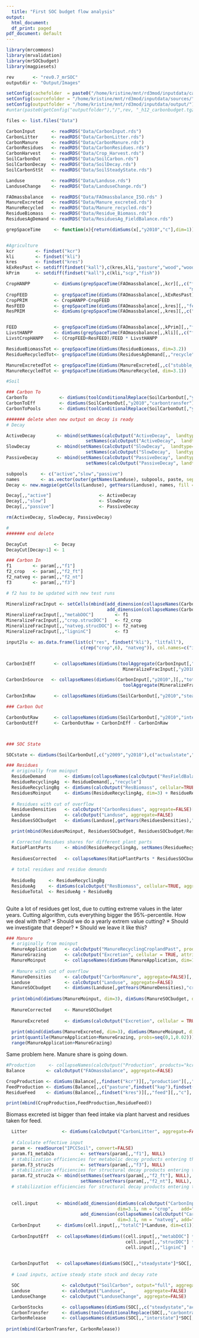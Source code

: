 ```yaml
---
  title: "First SOC budget flow analysis"
output:
  html_document:
  df_print: paged
pdf_document: default
---
```


```r
library(mrcommons)
library(mrvalidation)
library(mrSOCbudget)
library(magpiesets)

rev       <- "rev0.7_mrSOC"
outputdir <- "Output/Images"

setConfig(cachefolder  = paste0("/home/kristine/mnt/rd3mod/inputdata/cache/", rev), forcecache = TRUE)
setConfig(sourcefolder = "/home/kristine/mnt/rd3mod/inputdata/sources/")
setConfig(outputfolder = "/home/kristine/mnt/rd3mod/inputdata/output/")
#untar(paste0(getConfig("outputfolder"),"/",rev, "_h12_carbonbudget.tgz"), exdir="Data", extras="--keep-newer-files ")

```

```r

files <- list.files("Data")

CarbonInput      <- readRDS("Data/CarbonInput.rds")
CarbonLitter     <- readRDS("Data/CarbonLitter.rds")
CarbonManure     <- readRDS("Data/CarbonManure.rds")           
CarbonResidues   <- readRDS("Data/CarbonResidues.rds")
CarbonHarvest    <- readRDS("Data/Crop_Harvest.rds")
SoilCarbonOut    <- readRDS("Data/SoilCarbon.rds")
SoilCarbonDecay  <- readRDS("Data/SoilDecay.rds")
SoilCarbonStSt   <- readRDS("Data/SoilSteadyState.rds")

Landuse          <- readRDS("Data/Landuse.rds")
LanduseChange    <- readRDS("Data/LanduseChange.rds")

FAOmassbalance   <- readRDS("Data/FAOmassbalance_ISO.rds" )
ManureExcreted   <- readRDS("Data/Manure_excreted.rds")
ManureRecycled   <- readRDS("Data/Manure_recycled.rds")
ResidueBiomass   <- readRDS("Data/Residue_Biomass.rds")
ResiduesAgDemand <- readRDS("Data/ResiduesAg_FieldBalance.rds")

```

```r
grepSpaceTime     <- function(x){return(dimSums(x[,"y2010","c"],dim=1))}


#Agriculture
kcr        <- findset("kcr")
kli        <- findset("kli")
kres       <- findset("kres")
kExResPast <- setdiff(findset("kall"),c(kres,kli,"pasture","wood","woodfuel","scp","fish"))
kPrim      <- setdiff(findset("kall"),c(kli,"scp","fish")) 

CropHANPP         <- dimSums(grepSpaceTime(FAOmassbalance[,,kcr][,,c("food","waste","other_util","bioenergy","feed",
                                                                     "milling","refining","extracting","fermentation","distilling")]), dim=3)
CropFEED          <- grepSpaceTime(dimSums(FAOmassbalance[,,kExResPast][,,"feed"], dim=3.1))
CropPRIM          <- CropHANPP-CropFEED
ResFEED           <- grepSpaceTime(dimSums(FAOmassbalance[,,kres][,,"feed"], dim=3.1))
ResPRIM           <- dimSums(grepSpaceTime(FAOmassbalance[,,kres][,,c("other_util","bioenergy")]), dim=3)


FEED              <- grepSpaceTime(dimSums(FAOmassbalance[,,kPrim][,,"feed"], dim=3.1))
LivstHANPP        <- dimSums(grepSpaceTime(FAOmassbalance[,,kli][,,c("food","waste","other_util")]), dim=3)
LivstCropHANPP    <- (CropFEED+ResFEED)/FEED * LivstHANPP

ResidueBiomassTot <- grepSpaceTime(dimSums(ResidueBiomass, dim=3.2))
ResidueRecycledTot<- grepSpaceTime(dimSums(ResiduesAgDemand[,,"recycle"], dim=3.2))

ManureExcretedTot <- grepSpaceTime(dimSums(ManureExcreted[,,c("stubble_grazing","confinement")], dim=c(3.1,3.2)))
ManureRecycledTot <- grepSpaceTime(dimSums(ManureRecycled, dim=3.1))

#Soil

### Carbon To
CarbonTo            <- dimSums(toolConditionalReplace(SoilCarbonOut[,"y2010","carbontransfer"], "<0", 0),dim=c(1,3.3))
CarbonToEff         <- dimSums(SoilCarbonOut[,"y2010","carbontransfer"], dim=c(1,3.3))
CarbonToPools       <- dimSums(toolConditionalReplace(SoilCarbonOut[,"y2010","carbontransfer"], "<0", 0),dim=c(1))

####### delete when new output on decay is ready
# Decay

ActiveDecay        <- mbind(setNames(calcOutput("ActiveDecay",  landtype="crop",   aggregate = FALSE),"crop"),
                              setNames(calcOutput("ActiveDecay",  landtype="natveg", aggregate = FALSE),"natveg"))
SlowDecay          <- mbind(setNames(calcOutput("SlowDecay",  landtype="crop",   aggregate = FALSE),"crop"),
                              setNames(calcOutput("SlowDecay",  landtype="natveg", aggregate = FALSE),"natveg"))
PassiveDecay       <- mbind(setNames(calcOutput("PassiveDecay", landtype="crop",   aggregate = FALSE),"crop"),
                              setNames(calcOutput("PassiveDecay", landtype="natveg", aggregate = FALSE),"natveg"))

subpools     <- c("active","slow","passive")
names        <- as.vector(outer(getNames(Landuse), subpools, paste, sep="."))
Decay <- new.magpie(getCells(Landuse), getYears(Landuse), names, fill = 0)

Decay[,,"active"]                  <- ActiveDecay
Decay[,,"slow"]                    <- SlowDecay
Decay[,,"passive"]                 <- PassiveDecay

rm(ActiveDecay, SlowDecay, PassiveDecay)

#
####### end delete

DecayCut          <- Decay
DecayCut[Decay>1] <- 1 

### Carbon In
f1        <- param[,,"f1"]
f2_crop   <- param[,,"f2_ft"]
f2_natveg <- param[,,"f2_nt"]
f3        <- param[,,"f3"]

# f2 has to be updated with new test runs

MineralizeFracInput <- setCells(mbind(add_dimension(collapseNames(CarbonInput[,,"totalC",invert=TRUE][1,,"res"]), dim=3.1, add = "lu", nm = "crop"),
                                      add_dimension(collapseNames(CarbonInput[,,"totalC",invert=TRUE][1,,"res"]), dim=3.1, add = "lu", nm = "natveg")), "GLO")
MineralizeFracInput[,,"metabDOC"]        <- f1
MineralizeFracInput[,,"crop.strucDOC"]   <- f2_crop
MineralizeFracInput[,,"natveg.strucDOC"] <- f2_natveg
MineralizeFracInput[,,"ligninC"]         <- f3

input2lu <- as.data.frame(list(c("res", findset("kli"), "litfall"),
                            c(rep("crop",6), "natveg")), col.names=c("input","lu"))


CarbonInEff       <- collapseNames(dimSums(toolAggregate(CarbonInput[,"y2010",][,,"totalC",invert=TRUE], rel=input2lu, dim=3.1) *
                                            MineralizeFracInput[,"y2010",] * Landuse[,"y2010",], dim=c(1,3.2)))

CarbonInSource   <- collapseNames(dimSums(CarbonInput[,"y2010",][,,"totalC",invert=TRUE]  * 
                                            toolAggregate(MineralizeFracInput[,"y2010",] * Landuse[,"y2010",], rel=input2lu, from="lu", to="input", dim=3.1), dim=c(1,3.2)))

CarbonInRaw       <- collapseNames(dimSums(SoilCarbonOut[,"y2010","steadystate"]*DecayCut[,"y2010",]*Landuse[,"y2010",], dim=c(1,3.3)))

### Carbon Out

CarbonOutRaw      <- collapseNames(dimSums(SoilCarbonOut[,"y2010","interstate"]*DecayCut[,"y2010",]*Landuse[,"y2010",], dim=c(1,3.3)))
CarbonOutEff      <- CarbonOutRaw + CarbonInEff - CarbonInRaw



### SOC State

SOCstate <- dimSums(SoilCarbonOut[,c("y2009","y2010"),c("actualstate","interstate")]*Landuse[,c("y2009","y2010"),], dim=c(1,3.3))

```


```r

### Residues
  # originally from moinput
  ResidueDemand       <- dimSums(collapseNames(calcOutput("ResFieldBalancePast", cellular=TRUE, products = "kres", aggregate = FALSE)[,,"c"]), dim=1)
  ResidueRecyclingAg  <- ResidueDemand[,,"recycle"]
  ResidueRecyclingBg  <- dimSums(calcOutput("ResBiomass", cellular=TRUE, aggregate = FALSE)[,,"bg"][,,c("c")], dim=c(1,3))
  ResiduesMoinput     <- dimSums(ResidueRecyclingAg, dim=3) + ResidueRecyclingBg
  
  # Residues with cut of overflow
  ResiduesDensities   <- calcOutput("CarbonResidues", aggregate=FALSE)[,,"c"]
  Landuse             <- calcOutput("Landuse", aggregate=FALSE)
  ResiduesSOCbudget   <- dimSums(Landuse[,getYears(ResiduesDensities),"crop"]*ResiduesDensities, dim=c(1,3))

  print(mbind(ResiduesMoinput, ResiduesSOCbudget, ResiduesSOCbudget/ResiduesMoinput))

  # Corrected Residues shares for different plant parts  
  RatioPlantParts     <- mbind(ResidueRecyclingAg, setNames(ResidueRecyclingBg, "res_roots"))/(dimSums(ResidueRecyclingAg, dim=3)+ResidueRecyclingBg)
  
  ResiduesCorrected   <- collapseNames(RatioPlantParts * ResiduesSOCbudget)
  
  # total residues and residue demands
  
  ResidueBg     <- ResidueRecyclingBg
  ResidueAg     <- dimSums(calcOutput("ResBiomass", cellular=TRUE, aggregate = FALSE)[,,"ag"][,,c("c")], dim=c(1,3))
  ResidueTotal  <- ResidueAg + ResidueBg 
  
```
  
Quite a lot of residues get lost, due to cutting extreme values in the later years.
Cutting algorithm, cuts everything bigger the 95%-percentile.
How we deal with that? 
* Should we do a yearly extrem value cutting?
* Should we investigate that deeper?
* Should we leave it like this?



```r

### Manure
  # originally from moinput
  ManureApplication   <- calcOutput("ManureRecyclingCroplandPast", products = "kli", cellular = TRUE, aggregate = FALSE)[,,"c"]
  ManureGrazing       <- calcOutput("Excretion", cellular = TRUE, attributes = "npkc", aggregate = FALSE)[,,"stubble_grazing"][,,"c"]
  ManureMoinput       <- collapseNames(dimSums(ManureApplication, dim=1) + dimSums(ManureGrazing, dim=1))
 
  # Manure with cut of overflow
  ManureDensities     <- calcOutput("CarbonManure", aggregate=FALSE)[,,"c"]
  Landuse             <- calcOutput("Landuse", aggregate=FALSE)
  ManureSOCbudget     <- dimSums(Landuse[,getYears(ManureDensities),"crop"]*ManureDensities, dim=1)
 
  print(mbind(dimSums(ManureMoinput, dim=3), dimSums(ManureSOCbudget, dim=3), dimSums(ManureSOCbudget, dim=3)/dimSums(ManureMoinput, dim=3)))
  
  ManureCorrected     <- ManureSOCbudget
  
  ManureExcreted      <- dimSums(calcOutput("Excretion", cellular = TRUE, attributes = "npkc", aggregate = FALSE)[,,"c"][,,c("confinement","stubble_grazing")], dim=c(1,3.3))
  
  print(mbind(dimSums(ManureExcreted, dim=3), dimSums(ManureMoinput, dim=3), dimSums(ManureCorrected, dim=3)))
  print(quantile(ManureApplication+ManureGrazing, probs=seq(0,1,0.02)))
  range(ManureApplication+ManureGrazing)
```
  
Same problem here. Manure share is going down.




```r

#Production     <- collapseNames(calcOutput("Production", products="kcr", cellular=TRUE, attributes="dm", irrigation=FALSE, aggregate = FALSE))
Balance        <- calcOutput("FAOmassbalance", aggregate=FALSE)

CropProduction <- dimSums(Balance[,,findset("kcr")][,,"production"][,,"c"], dim=c(1,3))
FeedProduction <- dimSums(Balance[,,c("pasture",findset("kap"),findset("kres"),"scp"), invert=TRUE][,,"feed"][,,"c"], dim=c(1,3))
ResidueFeed    <- dimSums(Balance[,,findset("kres")][,,"feed"][,,"c"], dim=c(1,3))

print(mbind(CropProduction,FeedProduction,ResidueFeed))
```

Biomass excreted ist bigger than feed intake via plant harvest and residues taken for feed.
  
```r

  Litter             <- dimSums(calcOutput("CarbonLitter", aggregate=FALSE)[,,"c"]*Landuse[,,"natveg"], dim=1)
  
  # Calculate effective input
  param <- readSource("IPCCSoil", convert=FALSE)
  param.f1_metab2a          <- setYears(param[,,"f1"], NULL) 
  # stabilization efficiencies for metabolic decay products entering the active pool
  param.f3_struc2s          <- setYears(param[,,"f3"], NULL) 
  # stabilization efficiencies for structural decay products entering the slow pool
  param.f2_struc2a <- mbind(setNames(setYears(param[,,"f2_ft"], NULL), "crop"),
                            setNames(setYears(param[,,"f2_nt"], NULL), "natveg"))
  # stabilization efficiencies for structural decay products entering the active pool (tillage and no tillage specific)
  
  
  cell.input       <- mbind(add_dimension(dimSums(calcOutput("CarbonInput", landtype="crop", aggregate = FALSE),dim=3.2),
                                          dim=3.1, nm = "crop",   add="landuse"),
                            add_dimension(collapseNames(calcOutput("CarbonInput", landtype="natveg", aggregate = FALSE)),
                                          dim=3.1, nm = "natveg", add="landuse"))
  CarbonInput      <- dimSums(cell.input[,,"totalC"]*Landuse, dim=c(1))
  
  CarbonInputEff   <- collapseNames(dimSums((cell.input[,,"metabDOC"] * param.f1_metab2a +
                                             cell.input[,,"strucDOC"] * param.f2_struc2a +
                                             cell.input[,,"ligninC"]  * param.f3_struc2s) * Landuse, dim=c(1)))
  

  CarbonInputTot   <- collapseNames(dimSums(SOC[,,"steadystate"]*SOC[,,"decayrate"]*Landuse, dim=c(1,3.3)))
  
  # Load inputs, active steady state stock and decay rate

  SOC                <- calcOutput("SoilCarbon", output="full", aggregate=FALSE)
  Landuse            <- calcOutput("Landuse",       aggregate=FALSE)
  LanduseChange      <- calcOutput("LanduseChange", aggregate=FALSE)

  CarbonStocks       <- collapseNames(dimSums(SOC[,,c("steadystate","actualstate")]*Landuse, dim=1))
  CarbonTransfer     <- dimSums(toolConditionalReplace(SOC[,,"carbontransfer"], "<0", 0),dim=c(1,3.3))
  CarbonRelease      <- collapseNames(dimSums(SOC[,,"interstate"]*SOC[,,"decayrate"]*Landuse, dim=c(1, 3.3)))
  
print(mbind(CarbonTransfer, CarbonRelease))
```


